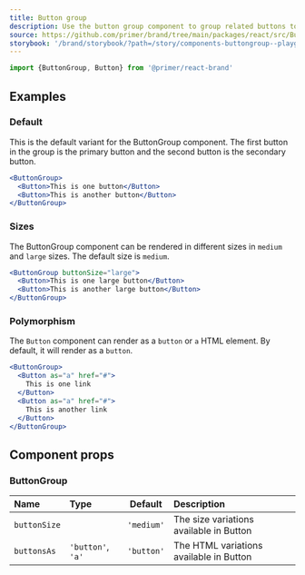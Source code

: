 ```yaml
---
title: Button group
description: Use the button group component to group related buttons together.
source: https://github.com/primer/brand/tree/main/packages/react/src/ButtonGroup/ButtonGroup.tsx
storybook: '/brand/storybook/?path=/story/components-buttongroup--playground'
---
```




```js
import {ButtonGroup, Button} from '@primer/react-brand'
```

## Examples

### Default

This is the default variant for the ButtonGroup component. The first button in the group is the primary button and the second button is the secondary button.

```jsx live
<ButtonGroup>
  <Button>This is one button</Button>
  <Button>This is another button</Button>
</ButtonGroup>
```

### Sizes

The ButtonGroup component can be rendered in different sizes in `medium` and `large` sizes. The default size is `medium`.

```jsx live
<ButtonGroup buttonSize="large">
  <Button>This is one large button</Button>
  <Button>This is another large button</Button>
</ButtonGroup>
```

### Polymorphism

The `Button` component can render as a `button` or `a` HTML element. By default, it will render as a `button`.

```jsx live
<ButtonGroup>
  <Button as="a" href="#">
    This is one link
  </Button>
  <Button as="a" href="#">
    This is another link
  </Button>
</ButtonGroup>
```

## Component props

### ButtonGroup

| Name         | Type                                                   |  Default   | Description                             |
| :----------- | :----------------------------------------------------- | :--------: | :-------------------------------------- |
| `buttonSize` | <PropTableValues values={ButtonSizes} addLineBreaks /> | `'medium'` | The size variations available in Button |
| `buttonsAs`  | `'button'`, `'a'`                                      | `'button'` | The HTML variations available in Button |
